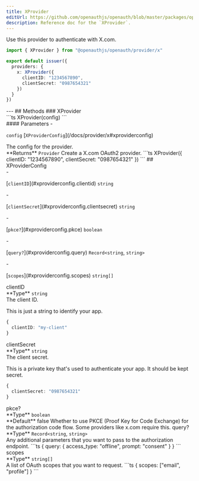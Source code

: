 ```yaml
---
title: XProvider
editUrl: https://github.com/openauthjs/openauth/blob/master/packages/openauth/src/provider/x.ts
description: Reference doc for the `XProvider`.
---
```



<div class="tsdoc">
<Section type="about">
Use this provider to authenticate with X.com.

```ts {5-8}
import { XProvider } from "@openauthjs/openauth/provider/x"

export default issuer({
  providers: {
    x: XProvider({
      clientID: "1234567890",
      clientSecret: "0987654321"
    })
  }
})
```
</Section>
---
## Methods
### XProvider
<Segment>
<Section type="signature">
```ts
XProvider(config)
```
</Section>
<Section type="parameters">
#### Parameters
- <p><code class="key">config</code> [<code class="type">XProviderConfig</code>](/docs/provider/x#xproviderconfig)</p>
The config for the provider.
</Section>
<InlineSection>
**Returns** <code class="type">Provider</code>
</InlineSection>
Create a X.com OAuth2 provider.
```ts
XProvider({
  clientID: "1234567890",
  clientSecret: "0987654321"
})
```
</Segment>
## XProviderConfig
<Segment>
<Section type="parameters">
- <p>[<code class="key">clientID</code>](#xproviderconfig.clientid) <code class="primitive">string</code></p>
- <p>[<code class="key">clientSecret</code>](#xproviderconfig.clientsecret) <code class="primitive">string</code></p>
- <p>[<code class="key">pkce?</code>](#xproviderconfig.pkce) <code class="primitive">boolean</code></p>
- <p>[<code class="key">query?</code>](#xproviderconfig.query) <code class="primitive">Record</code><code class="symbol">&lt;</code><code class="primitive">string</code>, <code class="primitive">string</code><code class="symbol">&gt;</code></p>
- <p>[<code class="key">scopes</code>](#xproviderconfig.scopes) <code class="primitive">string</code><code class="symbol">[]</code></p>
</Section>
</Segment>
<NestedTitle id="xproviderconfig.clientid" Tag="h4" parent="XProviderConfig.">clientID</NestedTitle>
<Segment>
<Section type="parameters">
<InlineSection>
**Type** <code class="primitive">string</code>
</InlineSection>
</Section>
The client ID.

This is just a string to identify your app.
```ts
{
  clientID: "my-client"
}
```
</Segment>
<NestedTitle id="xproviderconfig.clientsecret" Tag="h4" parent="XProviderConfig.">clientSecret</NestedTitle>
<Segment>
<Section type="parameters">
<InlineSection>
**Type** <code class="primitive">string</code>
</InlineSection>
</Section>
The client secret.

This is a private key that's used to authenticate your app. It should be kept secret.
```ts
{
  clientSecret: "0987654321"
}
```
</Segment>
<NestedTitle id="xproviderconfig.pkce" Tag="h4" parent="XProviderConfig.">pkce?</NestedTitle>
<Segment>
<Section type="parameters">
<InlineSection>
**Type** <code class="primitive">boolean</code>
</InlineSection>
</Section>

<InlineSection>
**Default** false
</InlineSection>
Whether to use PKCE (Proof Key for Code Exchange) for the authorization code flow.
Some providers like x.com require this.
</Segment>
<NestedTitle id="xproviderconfig.query" Tag="h4" parent="XProviderConfig.">query?</NestedTitle>
<Segment>
<Section type="parameters">
<InlineSection>
**Type** <code class="primitive">Record</code><code class="symbol">&lt;</code><code class="primitive">string</code>, <code class="primitive">string</code><code class="symbol">&gt;</code>
</InlineSection>
</Section>
Any additional parameters that you want to pass to the authorization endpoint.
```ts
{
  query: {
    access_type: "offline",
    prompt: "consent"
  }
}
```
</Segment>
<NestedTitle id="xproviderconfig.scopes" Tag="h4" parent="XProviderConfig.">scopes</NestedTitle>
<Segment>
<Section type="parameters">
<InlineSection>
**Type** <code class="primitive">string</code><code class="symbol">[]</code>
</InlineSection>
</Section>
A list of OAuth scopes that you want to request.
```ts
{
  scopes: ["email", "profile"]
}
```
</Segment>
</div>